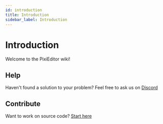 ```yaml
---
id: introduction
title: Introduction
sidebar_label: Introduction
---
```


# Introduction

Welcome to the PixiEditor wiki!

## Help

Haven't found a solution to your problem? Feel free to ask us on [Discord](https://discord.com/invite/qSRMYmq)

## Contribute

Want to work on source code? [Start here](start-here)

